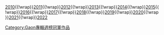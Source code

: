 {{Nowrap begin}}[[Template:Gaon專輯週榜冠軍 (2010年)|2010]]{{!wrap}}[[Template:Gaon專輯週榜冠軍 (2011年)|2011]]{{!wrap}}[[Template:Gaon專輯週榜冠軍 (2012年)|2012]]{{!wrap}}[[Template:Gaon專輯週榜冠軍 (2013年)|2013]]{{!wrap}}[[Template:Gaon專輯週榜冠軍 (2014年)|2014]]{{!wrap}}[[Template:Gaon專輯週榜冠軍 (2015年)|2015]]{{!wrap}}[[Template:Gaon專輯週榜冠軍 (2016年)|2016]]{{!wrap}}[[Template:Gaon專輯週榜冠軍 (2017年)|2017]]{{!wrap}}[[Template:Gaon專輯週榜冠軍 (2018年)|2018]]{{!wrap}}[[Template:Gaon專輯週榜冠軍 (2019年)|2019]]{{!wrap}}[[Template:Gaon專輯週榜冠軍 (2020年)|2020]]{{!wrap}}[[Template:Gaon專輯週榜冠軍 (2021年)|2021]]{{!wrap}}[[Template:Gaon專輯週榜冠軍 (2022年)|2022]]{{Nowrap end}}

<noinclude>
[[Category:Gaon專輯週榜冠軍作品]]
</noinclude>